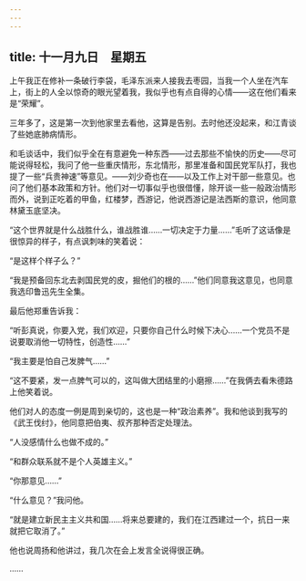 ```yaml
---
---
---
```

title: 十一月九日　星期五
---




上午我正在修补一条破行李袋，毛泽东派来人接我去枣园，当我一个人坐在汽车上，街上的人全以惊奇的眼光望着我，我似乎也有点自得的心情——这在他们看来是“荣耀”。

三年多了，这是第一次到他家里去看他，这算是告别。去时他还没起来，和江青谈了些她底肺病情形。

和毛谈话中，我们似乎全在有意避免一种东西——过去那些不愉快的历史——尽可能说得轻松，我问了他一些重庆情形，东北情形，那里准备和国民党军队打，我也提了一些“兵贵神速”等意见。——刘少奇也在——以及工作上对干部一些意见。也问了他们基本政策和方针。他们对一切事似乎也很借懂，除开谈一些一般政治情形而外，说到正吃着的甲鱼，红楼梦，西游记，他说西游记是法西斯的意识，他同意林黛玉底坚决。

“这个世界就是什么战胜什么，谁战胜谁……一切决定于力量……”毛听了这话像是很惊异的样子，有点讽刺味的笑着说：

“是这样个样子么？”

“我是预备回东北去剥国民党的皮，掘他们的根的……”他们同意我这意见，也同意我选印鲁迅先生全集。

最后他郑重告诉我：

“听彭真说，你要入党，我们欢迎，只要你自己什么时候下决心……一个党员不是说要取消他一切特性，创造性……”

“我主要是怕自己发脾气……”

“这不要紧，发一点脾气可以的，这叫做大团结里的小磨擦……”在我俩去看朱德路上他笑着说。

他们对人的态度一例是周到亲切的，这也是一种“政治素养”。我和他谈到我写的《武王伐纣》，他同意把伯夷、叔齐那种否定处理法。

“人没感情什么也做不成的。”

“和群众联系就不是个人英雄主义。”

“你那意见……”

“什么意见？”我问他。

“就是建立新民主主义共和国……将来总要建的，我们在江西建过一个，抗日一来就把它取消了。”

他也说周扬和他讲过，我几次在会上发言全说得很正确。

……